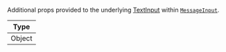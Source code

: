 Additional props provided to the underlying [TextInput](https://reactnative.dev/docs/textinput#props) within [`MessageInput`](../../../ui-components/message-input).

| Type   |
| ------ |
| Object |
